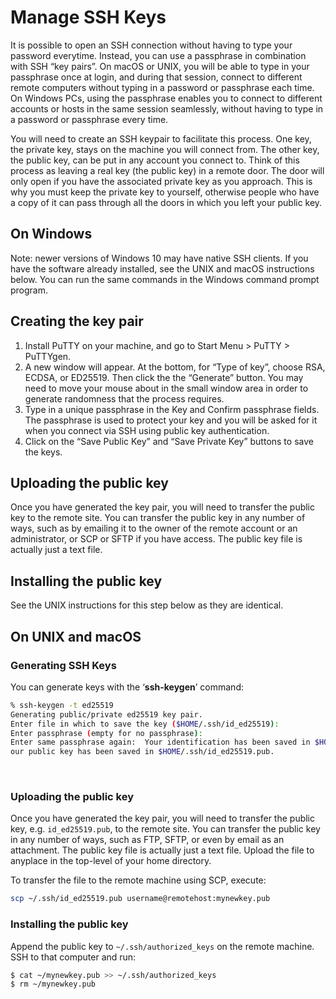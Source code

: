# Manage SSH Keys

It is possible to open an SSH connection without having to type your
password everytime. Instead, you can use a passphrase in combination
with SSH "key pairs". On macOS or UNIX, you will be able to type in your
passphrase once at login, and during that session, connect to different
remote computers without typing in a password or passphrase each time.
On Windows PCs, using the passphrase enables you to connect to different
accounts or hosts in the same session seamlessly, without having to type
in a password or passphrase every time.

You will need to create an SSH keypair to facilitate this process. One
key, the private key, stays on the machine you will connect from. The
other key, the public key, can be put in any account you connect to.
Think of this process as leaving a real key (the public key) in a remote
door. The door will only open if you have the associated private key as
you approach. This is why you must keep the private key to yourself,
otherwise people who have a copy of it can pass through all the doors in
which you left your public key.

## On Windows

Note: newer versions of Windows 10 may have native SSH clients. If you
have the software already installed, see the UNIX and macOS instructions
below. You can run the same commands in the Windows command prompt
program.

## Creating the key pair

1.  Install PuTTY on your machine, and go to Start Menu &gt; PuTTY &gt;
    PuTTYgen.
2.  A new window will appear. At the bottom, for "Type of key", choose
    RSA, ECDSA, or ED25519. Then click the the "Generate" button. You
    may need to move your mouse about in the small window area in order
    to generate randomness that the process requires.
3.  Type in a unique passphrase in the Key and Confirm passphrase
    fields. The passphrase is used to protect your key and you will be
    asked for it when you connect via SSH using public key
    authentication.
4.  Click on the "Save Public Key" and "Save Private Key" buttons to
    save the keys.

## Uploading the public key

Once you have generated the key pair, you will need to transfer the
public key to the remote site. You can transfer the public key in any
number of ways, such as by emailing it to the owner of the remote
account or an administrator, or SCP or SFTP if you have access. The
public key file is actually just a text file.

## Installing the public key

See the UNIX instructions for this step below as they are identical.

## On UNIX and macOS

### Generating SSH Keys

You can generate keys with the '**ssh-keygen**' command:

```bash
% ssh-keygen -t ed25519
Generating public/private ed25519 key pair.
Enter file in which to save the key ($HOME/.ssh/id_ed25519):    
Enter passphrase (empty for no passphrase): 
Enter same passphrase again:  Your identification has been saved in $HOME/.ssh/id_ed25519.
our public key has been saved in $HOME/.ssh/id_ed25519.pub.
```
 

### Uploading the public key

Once you have generated the key pair, you will need to transfer the
public key, e.g. `id_ed25519.pub`, to the remote site. You can transfer
the public key in any number of ways, such as FTP, SFTP, or even by
email as an attachment. The public key file is actually just a text
file. Upload the file to anyplace in the top-level of your home
directory.

To transfer the file to the remote machine using SCP, execute:
```bash
scp ~/.ssh/id_ed25519.pub username@remotehost:mynewkey.pub
```

### Installing the public key

Append the public key to `~/.ssh/authorized_keys` on the remote machine.
SSH to that computer and run:

```bash
$ cat ~/mynewkey.pub >> ~/.ssh/authorized_keys
$ rm ~/mynewkey.pub
```
